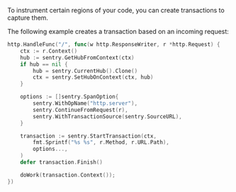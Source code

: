 To instrument certain regions of your code, you can create transactions to capture them.

The following example creates a transaction based on an incoming request:

```go
http.HandleFunc("/", func(w http.ResponseWriter, r *http.Request) {
	ctx := r.Context()
	hub := sentry.GetHubFromContext(ctx)
	if hub == nil {
		hub = sentry.CurrentHub().Clone()
		ctx = sentry.SetHubOnContext(ctx, hub)
	}

	options := []sentry.SpanOption{
		sentry.WithOpName("http.server"),
		sentry.ContinueFromRequest(r),
		sentry.WithTransactionSource(sentry.SourceURL),
	}

	transaction := sentry.StartTransaction(ctx,
		fmt.Sprintf("%s %s", r.Method, r.URL.Path),
		options...,
	)
	defer transaction.Finish()

	doWork(transaction.Context());
})
```
